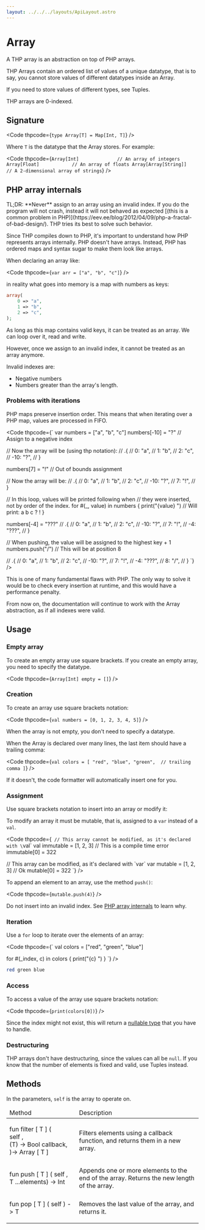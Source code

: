 ```yaml
---
layout: ../../../layouts/ApiLayout.astro
---
```


# Array

A THP array is an abstraction on top of PHP arrays.

THP Arrays contain an ordered list of values of a unique datatype, that is to say,
you cannot store values of different datatypes inside an Array.

If you need to store values of different types, see Tuples.

THP arrays are 0-indexed.

## Signature

<Code thpcode={`
type Array[T] = Map[Int, T]
`} />

Where `T` is the datatype that the Array stores. For example:

<Code thpcode={`
Array[Int]              // An array of integers
Array[Float]            // An array of floats
Array[Array[String]]    // A 2-dimensional array of strings
`} />

## PHP array internals

<Warning>
TL;DR: **Never** assign to an array using an invalid index. If you do
the program will not crash, instead it will not behaved as expected
[(this is a common problem in PHP)](https://eev.ee/blog/2012/04/09/php-a-fractal-of-bad-design/).
THP tries its best to solve such behavior.
</Warning>


Since THP compiles down to PHP, it's important to understand how PHP
represents arrays internally.
PHP doesn't have arrays. Instead, PHP has ordered maps and syntax sugar
to make them look like arrays.

When declaring an array like:

<Code thpcode={`
var arr = ["a", "b", "c"]
`} />

in reality what goes into memory is a map with numbers as keys:

```php
array(
    0 => "a",
    1 => "b",
    2 => "c",
);
```

As long as this map contains valid keys, it can be treated as an array.
We can loop over it, read and write.

However, once we assign to an invalid index, it cannot be treated as an array anymore.

Invalid indexes are:

- Negative numbers
- Numbers greater than the array's length.

### Problems with iterations

PHP maps preserve insertion order. This means that when iterating over
a PHP map, values are processed in FIFO.

<Code thpcode={`
var numbers = ["a", "b", "c"]
numbers[-10] = "?"    // Assign to a negative index

// Now the array will be (using thp notation):
// .{
//     0: "a",
//     1: "b",
//     2: "c",
//   -10: "?",
// }

numbers[7] = "!"    // Out of bounds assignment

// Now the array will be:
// .{
//     0: "a",
//     1: "b",
//     2: "c",
//   -10: "?",
//     7: "!",
// }

// In this loop, values will be printed following when
// they were inserted, not by order of the index.
for #(_, value) in numbers
{
    print("{value} ")   // Will print: a b c ? !
}

numbers[-4] = "???"
// .{
//     0: "a",
//     1: "b",
//     2: "c",
//   -10: "?",
//     7: "!",
//    -4: "???",
// }

// When pushing, the value will be assigned to the highest key + 1
numbers.push("/")   // This will be at position 8

// .{
//     0: "a",
//     1: "b",
//     2: "c",
//   -10: "?",
//     7: "!",
//    -4: "???",
//     8: "/",
// }
`} />

This is one of many fundamental flaws with PHP. The only way to solve it
would be to check every insertion at runtime, and this would have a
performance penalty.


From now on, the documentation will continue to work with the Array
abstraction, as if all indexes were valid.



## Usage

### Empty array

To create an empty array use square brackets.
If you create an empty array, you need to specify the datatype.

<Code thpcode={`
Array[Int] empty = []
`} />


### Creation

To create an array use square brackets notation:

<Code thpcode={`
val numbers = [0, 1, 2, 3, 4, 5]
`} />

When the array is not empty, you don't need to specify a datatype.

When the Array is declared over many lines, the last
item should have a trailing comma:

<Code thpcode={`
val colors = [
    "red",
    "blue",
    "green",  // trailing comma
]
`} />

If it doesn't, the code formatter will automatically
insert one for you.

### Assignment

Use square brackets notation to insert into an array or modify it:

To modify an array it must be mutable, that is, assigned to a `var`
instead of a `val`.

<Code thpcode={`
// This array cannot be modified, as it's declared with \`val\`
val immutable = [1, 2, 3]
// This is a compile time error
immutable[0] = 322

// This array can be modified, as it's declared with \`var\`
var mutable = [1, 2, 3]
// Ok
mutable[0] = 322
`} />

To append an element to an array, use the method `push()`:

<Code thpcode={`
mutable.push(4)
`} />

Do not insert into an invalid index. See [PHP array internals](#php-array-internals) to learn why.


### Iteration

Use a `for` loop to iterate over the elements of an array:

<Code thpcode={`
val colors = ["red", "green", "blue"]

for #(_index, c) in colors
{
    print("{c} ")
}
`} />

```sh
red green blue
```



### Access

To access a value of the array use square brackets notation:

<Code thpcode={`
print(colors[0])
`} />

Since the index might not exist, this will return a 
[nullable type](/learn/error-handling/null/) that you have to handle.


### Destructuring

THP arrays don't have destructuring, since the values can all be `null`.
If you know that the number of elements is fixed and valid, use Tuples instead.


## Methods

In the parameters, <code class="token keyword">self</code> is the array to operate on.


<table class="table-fixed w-full border-collapse border-2 dark:border-zinc-900 border-stone-400">
    <thead>
        <td class="p-2">Method</td>
        <td class="py-2">Description</td>
    </thead>
    <tbody>
        <tr class="dark:odd:bg-zinc-900 odd:bg-stone-200">
            <td class="px-2">
                <p class="font-mono whitespace-pre">
                    <span class="token keyword">fun </span>
                    <span class="token function">filter</span>
                    <span>[</span>
                    <span class="token class">T</span>
                    <span>]</span>
                    <span>(</span>
                    <br/>
                    <span class="token keyword">    self</span>
                    <span>,</span>
                    <br />
                    <span>    (T) -> Bool callback,</span>
                    <br />
                    <span>)-> </span>
                    <span class="token class">Array</span>
                    <span>[</span>
                    <span class="token class">T</span>
                    <span>]</span>
                </p>
            </td>
            <td>
                Filters elements using a callback function, and returns
                them in a new array.
            </td>
        </tr>
        <tr class="dark:odd:bg-zinc-900 odd:bg-stone-200">
            <td class="px-2">
                <p class="font-mono">
                    <span class="token keyword">fun </span>
                    <span class="token function">push</span>
                    <span>[</span>
                    <span class="token class">T</span>
                    <span>]</span>
                    <span>(</span>
                    <span class="token keyword">self</span>
                    <span>, T ...elements) -> </span>
                    <span class="token class">Int</span>
                </p>
            </td>
            <td>
                Appends one or more elements to the end of the array.
                Returns the new length of the array.
            </td>
        </tr>
        <tr class="dark:odd:bg-zinc-900 odd:bg-stone-200">
            <td class="px-2">
                <p class="font-mono">
                    <span class="token keyword">fun </span>
                    <span class="token function">pop</span>
                    <span>[</span>
                    <span class="token class">T</span>
                    <span>]</span>
                    <span>(</span>
                    <span class="token keyword">self</span>
                    <span>) -> </span>
                    <span class="token class">T</span>
                </p>
            </td>
            <td>
                Removes the last value of the array, and returns it.
            </td>
        </tr>
    </tbody>
</table>


